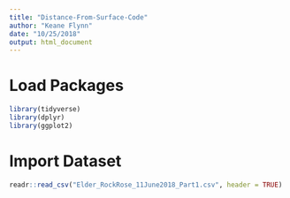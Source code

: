 ```yaml
---
title: "Distance-From-Surface-Code"
author: "Keane Flynn"
date: "10/25/2018"
output: html_document
---
```


# Load Packages
```r
library(tidyverse)
library(dplyr)
library(ggplot2)
```

# Import Dataset
```r
readr::read_csv("Elder_RockRose_11June2018_Part1.csv", header = TRUE)
```
